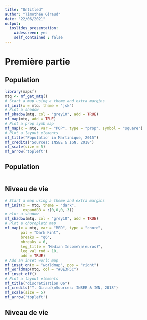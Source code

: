 ```yaml
---
title: "Untitled"
author: "Timothée Giraud"
date: "22/06/2021"
output: 
  ioslides_presentation: 
    widescreen: yes
    self_contained : false
---
```




# Première partie

## Population

```r
library(mapsf)
mtq <- mf_get_mtq()
# Start a map using a theme and extra margins 
mf_init(x = mtq, theme = "jsk")
# Plot a shadow
mf_shadow(mtq, col = "grey10", add = TRUE)
mf_map(mtq, add = TRUE)
# Plot a prop symb map
mf_map(x = mtq, var = "POP", type = "prop", symbol = "square")
# Plot a layout elements
mf_title("Population in Martinique, 2015")
mf_credits("Sources: INSEE & IGN, 2018")
mf_scale(size = 5)
mf_arrow('topleft')
```


## Population
```r
```



## Niveau de vie {.smaller}

```r
# Start a map using a theme and extra margins 
mf_init(x = mtq, theme = "dark",
        expandBB = c(0,0,0,.3)) 
# Plot a shadow
mf_shadow(mtq, col = "grey10", add = TRUE)
# Plot a choropleth map
mf_map(x = mtq, var = "MED", type = "choro",
       pal = "Dark Mint", 
       breaks = "q6", 
       nbreaks = 6, 
       leg_title = "Median Income\n(euros)", 
       leg_val_rnd = 10,
       add = TRUE)
# Add an inset world map
mf_inset_on(x = "worldmap", pos = "right")
mf_worldmap(mtq, col = "#0E3F5C")
mf_inset_off()
# Plot a layout elements
mf_title("discretisation Q6")
mf_credits("T. Giraud\nSources: INSEE & IGN, 2018")
mf_scale(size = 5)
mf_arrow('topleft')


```

## Niveau de vie 
```r
```

